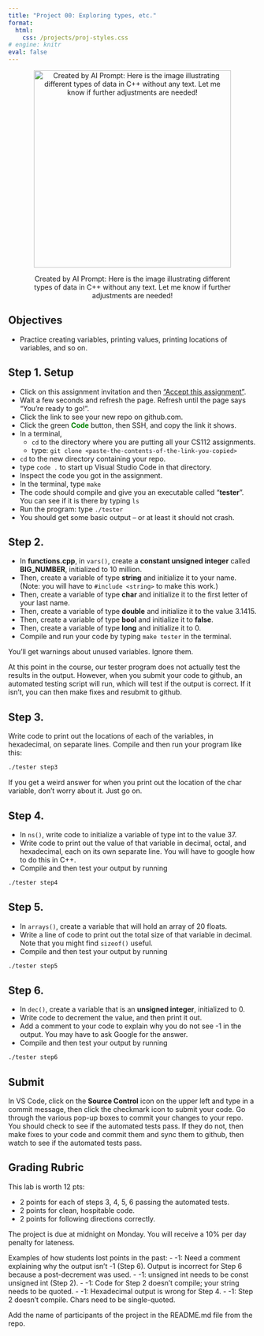 ```yaml
---
title: "Project 00: Exploring types, etc."
format: 
  html:
    css: /projects/proj-styles.css
# engine: knitr
eval: false
---
```


<center>

<figure>

<img src="/images/projects/proj00-header.png" alt="Created by AI Prompt: Here is the image illustrating different types of data in C++ without any text. Let me know if further adjustments are needed!" width="400"/>

<figcaption>Created by AI Prompt: Here is the image illustrating different types of data in C++ without any text. Let me know if further adjustments are needed!</figcaption>

</figure>

</center>

## Objectives

-   Practice creating variables, printing values, printing locations of variables, and so on.

## Step 1. Setup

-   Click on this assignment invitation and then ["Accept this assignment"](https://classroom.github.com/a/9zWMVZS5){target="_blank"}.
-   Wait a few seconds and refresh the page. Refresh until the page says "You're ready to go!".
-   Click the link to see your new repo on github.com.
-   Click the green [**Code**]{style="color:green;"} button, then SSH, and copy the link it shows.
-   In a terminal,
    -   `cd` to the directory where you are putting all your CS112 assignments.
    -   type: `git clone <paste-the-contents-of-the-link-you-copied>`
-   `cd` to the new directory containing your repo.
-   type `code .` to start up Visual Studio Code in that directory.
-   Inspect the code you got in the assignment.
-   In the terminal, type `make`
-   The code should compile and give you an executable called "**tester**". You can see if it is there by typing `ls`
-   Run the program: type `./tester`
-   You should get some basic output -- or at least it should not crash.

## Step 2.

-   In **functions.cpp**, in `vars()`, create a **constant unsigned integer** called **BIG_NUMBER**, initialized to 10 million.
-   Then, create a variable of type **string** and initialize it to your name. (Note: you will have to `#include <string>` to make this work.)
-   Then, create a variable of type **char** and initialize it to the first letter of your last name.
-   Then, create a variable of type **double** and initialize it to the value 3.1415.
-   Then, create a variable of type **bool** and initialize it to **false**.
-   Then, create a variable of type **long** and initialize it to 0.
-   Compile and run your code by typing `make tester` in the terminal.

::: callout-note
You'll get warnings about unused variables. Ignore them.
:::

::: callout-note
At this point in the course, our tester program does not actually test the results in the output. However, when you submit your code to github, an automated testing script will run, which will test if the output is correct. If it isn't, you can then make fixes and resubmit to github.
:::

## Step 3.

Write code to print out the locations of each of the variables, in hexadecimal, on separate lines. Compile and then run your program like this:

``` bash
./tester step3
```

::: callout-note
If you get a weird answer for when you print out the location of the char variable, don't worry about it. Just go on.
:::

## Step 4.

-   In `ns()`, write code to initialize a variable of type int to the value 37.
-   Write code to print out the value of that variable in decimal, octal, and hexadecimal, each on its own separate line. You will have to google how to do this in C++.
-   Compile and then test your output by running

``` bash
./tester step4
```

## Step 5.

-   In `arrays()`, create a variable that will hold an array of 20 floats.
-   Write a line of code to print out the total size of that variable in decimal. Note that you might find `sizeof()` useful.
-   Compile and then test your output by running

``` bash
./tester step5
```

## Step 6.

-   In `dec()`, create a variable that is an **unsigned integer**, initialized to 0.
-   Write code to decrement the value, and then print it out.
-   Add a comment to your code to explain why you do not see -1 in the output. You may have to ask Google for the answer.
-   Compile and then test your output by running

``` bash
./tester step6
```

## Submit

In VS Code, click on the **Source Control** icon on the upper left and type in a commit message, then click the checkmark icon to submit your code. Go through the various pop-up boxes to commit your changes to your repo. You should check to see if the automated tests pass. If they do not, then make fixes to your code and commit them and sync them to github, then watch to see if the automated tests pass.

## Grading Rubric

This lab is worth 12 pts:

-   2 points for each of steps 3, 4, 5, 6 passing the automated tests.
-   2 points for clean, hospitable code.
-   2 points for following directions correctly.

::: callout-important
The project is due at midnight on Monday. You will receive a 10% per day penalty for lateness.
:::

Examples of how students lost points in the past: - -1: Need a comment explaining why the output isn't -1 (Step 6). Output is incorrect for Step 6 because a post-decrement was used. - -1: unsigned int needs to be const unsigned int (Step 2). - -1: Code for Step 2 doesn't compile; your string needs to be quoted. - -1: Hexadecimal output is wrong for Step 4. - -1: Step 2 doesn't compile. Chars need to be single-quoted.

::: callout-important
Add the name of participants of the project in the README.md file from the repo.
:::